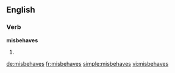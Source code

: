 ==English==

===Verb===
'''misbehaves'''

# {{third-person singular of|[[misbehave]]}}

[[de:misbehaves]]
[[fr:misbehaves]]
[[simple:misbehaves]]
[[vi:misbehaves]]